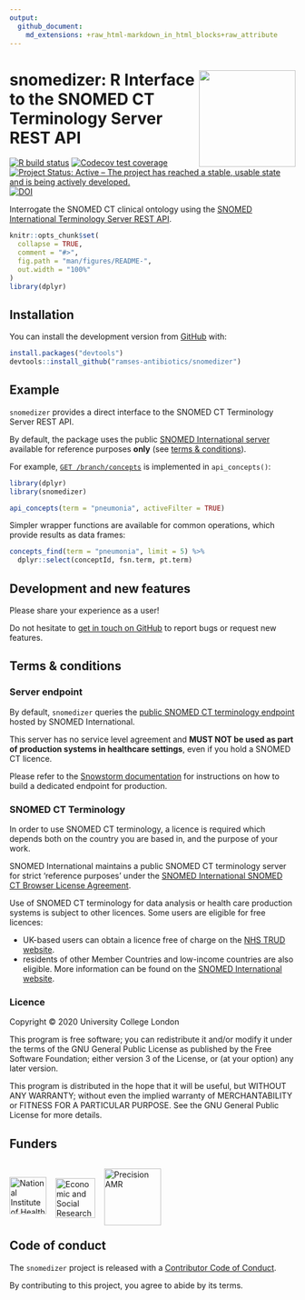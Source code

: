 ```yaml
---
output: 
  github_document:
    md_extensions: +raw_html-markdown_in_html_blocks+raw_attribute
---
```


<!-- README.md is generated from README.Rmd. Please edit that file -->

# <img src="man/figures/logo.png" align="right" width="170px"/>snomedizer: R Interface to the SNOMED CT Terminology Server REST API

<!-- badges: start -->
[![R build status](https://github.com/ramses-antibiotics/snomedizer/workflows/R-CMD-check/badge.svg?branch=master)](https://github.com/ramses-antibiotics/snomedizer/actions)
[![Codecov test coverage](https://codecov.io/gh/ramses-antibiotics/snomedizer/branch/master/graph/badge.svg)](https://codecov.io/gh/ramses-antibiotics/snomedizer?branch=master)
[![Project Status: Active – The project has reached a stable, usable state and is being actively developed.](https://www.repostatus.org/badges/latest/active.svg)](https://www.repostatus.org/#active)
[![DOI](https://zenodo.org/badge/DOI/10.5281/zenodo.5705568.svg)](https://doi.org/10.5281/zenodo.5705568)
<!-- badges: end -->



```{=html}
<p class="lead">Interrogate the SNOMED CT clinical ontology using the <a href="https://github.com/IHTSDO/snowstorm">SNOMED International Terminology Server REST API</a>.</p>
```

```r
knitr::opts_chunk$set(
  collapse = TRUE,
  comment = "#>",
  fig.path = "man/figures/README-",
  out.width = "100%"
)
library(dplyr)
```



## Installation


<!-- 
You can install the released version of snomedizer from [CRAN](https://CRAN.R-project.org) with:

``` r
install.packages("snomedizer")
```
-->


You can install the development version from [GitHub](https://github.com/ramses-antibiotics/snomedizer) with:

``` r
install.packages("devtools")
devtools::install_github("ramses-antibiotics/snomedizer")
```

## Example

`snomedizer` provides a direct interface to the SNOMED CT Terminology Server REST API. 

By default, the package uses the public [SNOMED International server](https://browser.ihtsdotools.org/snowstorm/snomed-ct/) available for reference purposes **only** (see [terms & conditions](#terms--conditions)).

For example, [`GET /branch/concepts`](https://snowstorm.ihtsdotools.org/snowstorm/snomed-ct/swagger-ui.html#!/Concepts/findConceptsUsingGET) is implemented in `api_concepts()`:

```r
library(dplyr)
library(snomedizer)

api_concepts(term = "pneumonia", activeFilter = TRUE)
```

Simpler wrapper functions are available for common operations, which provide results as data frames:

```r
concepts_find(term = "pneumonia", limit = 5) %>% 
  dplyr::select(conceptId, fsn.term, pt.term) 
```

## Development and new features

Please share your experience as a user!

Do not hesitate to [get in touch on GitHub](https://github.com/ramses-antibiotics/snomedizer/issues) to report bugs or request new features.

## Terms & conditions

### Server endpoint

By default, `snomedizer` queries the [public SNOMED CT terminology endpoint](https://snowstorm.ihtsdotools.org/snowstorm/snomed-ct/swagger-ui.html) hosted by SNOMED International.

This server has no service level agreement and **MUST NOT be used as part of production systems in healthcare settings**, even if you hold a SNOMED CT licence.

Please refer to the [Snowstorm documentation](https://github.com/IHTSDO/snowstorm/blob/master/docs/getting-started.md) for instructions on how to build a dedicated endpoint for production.

### SNOMED CT Terminology

In order to use SNOMED CT terminology, a licence is required which depends both on the country you are based in, and the purpose of your work.

SNOMED International maintains a public SNOMED CT terminology server for strict 'reference purposes' under the [SNOMED International SNOMED CT Browser License Agreement](https://browser.ihtsdotools.org/).

Use of SNOMED CT terminology for data analysis or health care production systems is subject to other licences. Some users are eligible for free licences:

- UK-based users can obtain a licence free of charge on the [NHS TRUD website](https://isd.digital.nhs.uk/trud3).
- residents of other Member Countries and low-income countries are also eligible. More information can be found on the [SNOMED International website](https://www.snomed.org/snomed-ct/get-snomed).

### Licence

Copyright © 2020 University College London

This program is free software; you can redistribute it and/or modify it under the terms of the GNU General Public License as published by the Free Software Foundation; either version 3 of the License, or (at your option) any later version.

This program is distributed in the hope that it will be useful, but WITHOUT ANY WARRANTY; without even the implied warranty of MERCHANTABILITY or FITNESS FOR A PARTICULAR PURPOSE. See the GNU General Public License for more details.


## Funders

<div style="display: table-cell;">
<a href="https://www.nihr.ac.uk/"><img height="65px" style="vertical-align: bottom;" alt="National Institute of Health Research" src="man/figures/partner-logos/NIHR.svg" ></a> &nbsp;&nbsp;
<a href="https://esrc.ukri.org/"><img height="70px" style="vertical-align: bottom; bottom;margin-bottom: -7px;" alt="Economic and Social Research Council" src="man/figures/partner-logos/ESRC.svg" ></a> &nbsp;&nbsp;
<a href="https://www.ucl.ac.uk/infection-immunity/people/professor-judith-breuer/precision-amr"><img style="vertical-align: bottom;margin-bottom: -20px;" alt="Precision AMR" src="man/figures/partner-logos/pAMR.jpg" height="100px"></a>
</div>


## Code of conduct

The `snomedizer` project is released with a [Contributor Code of Conduct](CODE_OF_CONDUCT.md).

By contributing to this project, you agree to abide by its terms.
